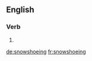 ==English==

===Verb===
{{head|en}}

# {{present participle of|snowshoe}}

[[de:snowshoeing]]
[[fr:snowshoeing]]